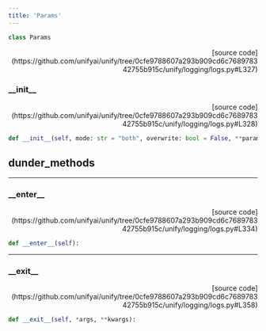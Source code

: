 ```yaml
---
title: 'Params'
---
```


```python
class Params
```

<p align="right">[source code](https://github.com/unifyai/unify/tree/0cfe9788607a293b909cd6c768978342755b915c/unify/logging/logs.py#L327)</p>



### \_\_init\_\_

<p align="right">[source code](https://github.com/unifyai/unify/tree/0cfe9788607a293b909cd6c768978342755b915c/unify/logging/logs.py#L328)</p>

```python
def __init__(self, mode: str = "both", overwrite: bool = False, **params):
```



## dunder_methods

---

### \_\_enter\_\_

<p align="right">[source code](https://github.com/unifyai/unify/tree/0cfe9788607a293b909cd6c768978342755b915c/unify/logging/logs.py#L334)</p>

```python
def __enter__(self):
```



---

### \_\_exit\_\_

<p align="right">[source code](https://github.com/unifyai/unify/tree/0cfe9788607a293b909cd6c768978342755b915c/unify/logging/logs.py#L358)</p>

```python
def __exit__(self, *args, **kwargs):
```

